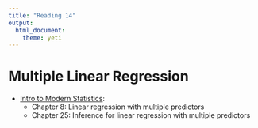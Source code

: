 ```yaml
---
title: "Reading 14"
output: 
  html_document: 
    theme: yeti
---
```



# Multiple Linear Regression
- [Intro to Modern Statistics](https://openintro-ims.netlify.app/index.html):
  + Chapter 8: Linear regression with multiple predictors
  + Chapter 25: Inference for linear regression with multiple predictors
